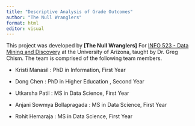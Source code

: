 ```yaml
---
title: "Descriptive Analysis of Grade Outcomes"
author: "The Null Wranglers"
format: html
editor: visual
---
```


This project was developed by **\[The Null Wranglers\]** For [INFO 523 - Data Mining and Discovery](https://datamineaz.org/) at the University of Arizona, taught by Dr. Greg Chism. The team is comprised of the following team members.

-   Kristi Manasil : PhD in Information, First Year

-   Dong Chen : PhD in Higher Education , Second Year

-   Utkarsha Patil : MS in Data Science, First Year

-   Anjani Sowmya Bollapragada : MS in Data Science, First Year

-   Rohit Hemaraja : MS in Data Science, First Year
